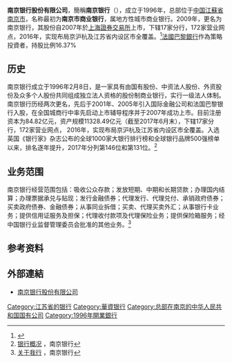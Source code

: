 {{Infobox_Company
|company_name_en=Bank of Nanjing Company Limited
|company_name=南京银行
|company_logo=[[File:Bank_of_Nanjing_Logo.png|File:Bank of Nanjing Logo.png]]
|company_type=股份制商业银行
|market_information=
|company_slogan=2月8日
|foundation=1996年
|location={{CHN}}[[江蘇省|江蘇省]][[南京市|南京市]]中山路288号
|industry = [[金融业|金融业]]
|key_people=董事长：[[胡昇荣|胡昇荣]]
|sales=
|asset=
|profit=82.61亿元<ref>[http://www.njcb.com.cn/njcb/gywx/_300914/_301079/462260/2017051011023950611.pdf 南京银行2016年年度报告]，南京银行</ref>
|market_value=
|num_employees=约8000
|products=
|revenue=
|subsid=
|homepage=http://www.njcb.com.cn}}

'''南京银行股份有限公司'''，簡稱'''南京银行'''（{{sse|601009}}），成立于1996年，总部位于[[中国|中国]][[江蘇省|江蘇省]][[南京市|南京市]]，名称最初为'''南京市商业银行'''，属地方性城市商业银行。2009年，更名为南京银行，其股份自2007年於[[上海證券交易所|上海證券交易所]]上市，下辖17家分行，172家营业网点，2016年，实现布局京沪杭及江苏省内设区市全覆盖。<ref>{{Cite web |url=http://www.njcb.com.cn/njcb/index/khfw3/307666/index.html |title=南京銀行網點分布 |access-date=2018-04-11 |archive-date=2020-01-11 |archive-url=https://web.archive.org/web/20200111080825/http://www.njcb.com.cn/njcb/index/khfw3/307666/index.html |dead-url=no }}</ref>[[法國巴黎銀行|法國巴黎銀行]]作為策略投資者，持股比例16.37%

==历史==
南京银行成立于1996年2月8日，是一家具有由国有股份、中资法人股份、外资股份及众多个人股份共同组成独立法人资格的股份制商业银行，实行一级法人体制。
南京银行历经两次更名，先后于2001年、2005年引入国际金融公司和法国巴黎银行入股，在全国城商行中率先启动上市辅导程序并于2007年成功上市。目前注册资本为84.82亿元，资产规模11328.49亿元（截至2017年6月末），下辖17家分行，172家营业网点， 2016年，实现布局京沪杭及江苏省内设区市全覆盖。入选英国《银行家》杂志公布的全球1000家大银行排行榜和全球银行品牌500强榜单以来，排名逐年提升，2017年分列第146位和第131位。<ref>[http://www.njcb.com.cn/njcb/gywx/_300902/index.html 银行概况] {{Wayback|url=http://www.njcb.com.cn/njcb/gywx/_300902/index.html |date=20200111080805 }}，南京银行</ref>

==业务范围==
南京银行经营范围包括：吸收公众存款；发放短期、中期和长期贷款；办理国内结算；办理票据承兑与贴现；发行金融债券；代理发行、代理兑付、承销政府债券；买卖政府债券、金融债券；从事同业拆借；买卖、代理买卖外汇；从事银行卡业务；提供信用证服务及担保；代理收付款项及代理保险业务；提供保险箱服务；经中国银行业监督管理委员会批准的其他业务。<ref>[http://www.njcb.com.cn/njcb/gywx/index.html 关于我行] {{Wayback|url=http://www.njcb.com.cn/njcb/gywx/index.html |date=20200111075213 }}，南京银行</ref>

==参考资料==
{{reflist}}

==外部連結==
*[http://www.njcb.com.cn 南京银行股份有限公司] {{Wayback|url=http://www.njcb.com.cn/ |date=20200911221143 }}

{{中华人民共和国城市商业银行}}
{{CSI-300}}
[[Category:江苏省的银行|Category:江苏省的银行]]
[[Category:華資银行|Category:華資银行]]
[[Category:总部在南京的中华人民共和国国有公司|Category:总部在南京的中华人民共和国国有公司]]
[[Category:1996年開業銀行|Category:1996年開業銀行]]